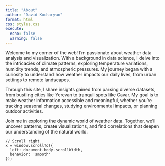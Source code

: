 ```yaml
---
title: "About"
author: "David Kocharyan"
format: html
css: styles.css
execute: 
  echo: false
  warning: false
---
```


Welcome to my corner of the web! I'm passionate about weather data analysis and visualization. With a background in data science, I delve into the intricacies of climate patterns, exploring temperature variations, humidity trends, and atmospheric pressures. My journey began with a curiosity to understand how weather impacts our daily lives, from urban settings to remote landscapes.

Through this site, I share insights gained from parsing diverse datasets, from bustling cities like Yerevan to tranquil spots like Gavar. My goal is to make weather information accessible and meaningful, whether you're tracking seasonal changes, studying environmental impacts, or planning outdoor activities.

Join me in exploring the dynamic world of weather data. Together, we'll uncover patterns, create visualizations, and find correlations that deepen our understanding of the natural world.

```ojs
// Scroll right
x = window.scrollTo({
  left: document.body.scrollWidth,
  behavior: 'smooth'
});
```


